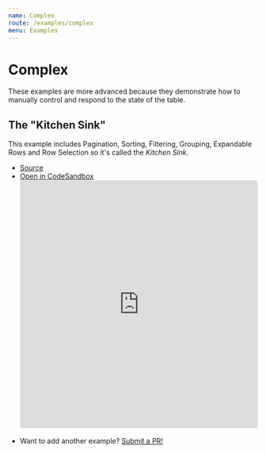 ```yaml
---
name: Complex
route: /examples/complex
menu: Examples
---
```


# Complex

These examples are more advanced because they demonstrate how to manually control and respond to the state of the table.

## The "Kitchen Sink"

This example includes Pagination, Sorting, Filtering, Grouping, Expandable Rows and Row Selection so it's called the _Kitchen Sink_.

- [Source](https://github.com/tanstack/react-table/tree/master/examples/kitchen-sink)
- [Open in CodeSandbox](https://codesandbox.io/s/github/tanstack/react-table/tree/master/examples/kitchen-sink)
  <iframe
    src="https://codesandbox.io/embed/github/tanstack/react-table/tree/master/examples/kitchen-sink?autoresize=1&fontsize=14&module=%2Fsrc%2FApp.js&theme=dark"
    style="width:100%; height:500px; border:0; border-radius: 4px; overflow:hidden;"
    title="tanstack/react-table: kitchen-sink"
    allow="geolocation; microphone; camera; midi; vr; accelerometer; gyroscope; payment; ambient-light-sensor; encrypted-media; usb"
    sandbox="allow-modals allow-forms allow-popups allow-scripts allow-same-origin"
  ></iframe>

* Want to add another example? [Submit a PR!](https://github.com/tanstack/react-table/compare)
